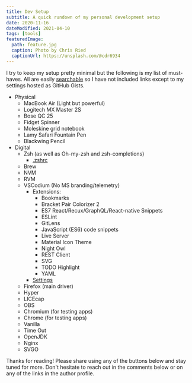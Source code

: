 ```yaml
---
title: Dev Setup
subtitle: A quick rundown of my personal development setup
date: 2020-11-16
dateModified: 2021-04-10
tags: [tools]
featuredImage:
  path: feature.jpg
  caption: Photo by Chris Ried
  captionUrl: https://unsplash.com/@cdr6934
---
```


I try to keep my setup pretty minimal but the following is my list of must-haves. All are easily [searchable](https://startpage.com) so I have not included links except to my settings hosted as GitHub Gists.

- Physical
  - MacBook Air (Light but powerful)
  - Logitech MX Master 2S
  - Bose QC 25
  - Fidget Spinner
  - Moleskine grid notebook
  - Lamy Safari Fountain Pen
  - Blackwing Pencil
- Digital
  - Zsh (as well as Oh-my-zsh and zsh-completions)
    - [.zshrc](https://gist.github.com/StephenCavender/91a3243a8b26d14f3ae6d0b747d2bba3)
  - Brew
  - NVM
  - RVM
  - VSCodium (No MS branding/telemetry)
    - Extensions:
      - Bookmarks
      - Bracket Pair Colorizer 2
      - ES7 React/Recux/GraphQL/React-native Snippets
      - ESLint
      - GitLens
      - JavaScript (ES6) code snippets
      - Live Server
      - Material Icon Theme
      - Night Owl
      - REST Client
      - SVG
      - TODO Highlight
      - YAML
    - [Settings](https://gist.github.com/StephenCavender/f821dd072238ba388d86da38903e8fc8)
  - Firefox (main driver)
  - Hyper
  - LICEcap
  - OBS
  - Chromium (for testing apps)
  - Chrome (for testing apps)
  - Vanilla
  - Time Out
  - OpenJDK
  - Nginx
  - SVGO

Thanks for reading! Please share using any of the buttons below and stay tuned for more. Don't hesitate to reach out in the comments below or on any of the links in the author profile.
